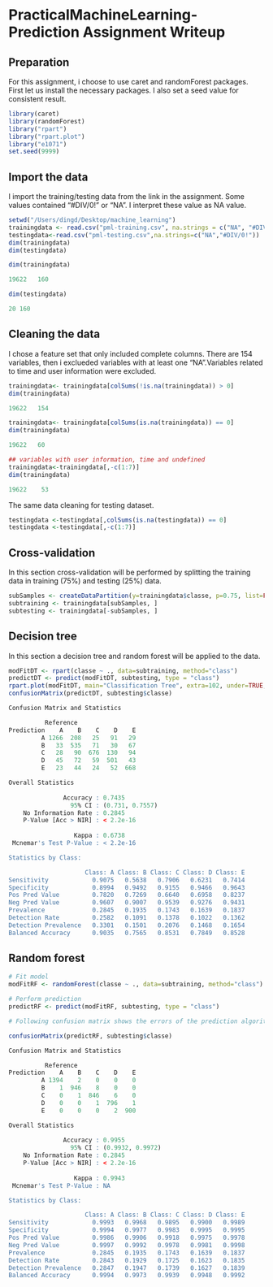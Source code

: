 # PracticalMachineLearning-Prediction Assignment Writeup
Preparation
--------------------------------
For this assignment, i choose to use caret and randomForest packages. First let us install the necessary packages. I also set a seed value for consistent result.

```r
library(caret)
library(randomForest)
library("rpart")
library("rpart.plot")
library("e1071")
set.seed(9999)
```
Import the data
--------------------------------
I import the training/testing data from the link in the assignment. Some values contained "#DIV/0!" or "NA". I interpret these value as NA value.

```r
setwd("/Users/dingd/Desktop/machine_learning")
trainingdata <- read.csv("pml-training.csv", na.strings = c("NA", "#DIV/0!"))
testingdata<-read.csv("pml-testing.csv",na.strings=c("NA","#DIV/0!"))
dim(trainingdata)
dim(testingdata)
```
```r
dim(trainingdata)
```
```r
19622   160
```
```r
dim(testingdata)
```
```r
20 160
```
Cleaning the data
--------------------------------
I chose a feature set that only included complete columns. There are 154 variables, then i exclueded variables with  at least one “NA”.Variables related to time and user information were excluded.
```r
trainingdata<- trainingdata[colSums(!is.na(trainingdata)) > 0]
dim(trainingdata)
```
```r
19622   154
```
```r
trainingdata<- trainingdata[colSums(is.na(trainingdata)) == 0]
dim(trainingdata)
```
```r
19622   60
```

```r
## variables with user information, time and undefined
trainingdata<-trainingdata[,-c(1:7)]
dim(trainingdata)
```

```r
19622    53
```

The same data cleaning for testing dataset.
```r
testingdata <-testingdata[,colSums(is.na(testingdata)) == 0]
testingdata <-testingdata[,-c(1:7)]
```
Cross-validation
--------------------------------
In this section cross-validation will be performed by splitting the training data in training (75%) and testing (25%) data.
```r
subSamples <- createDataPartition(y=trainingdata$classe, p=0.75, list=FALSE)
subtraining <- trainingdata[subSamples, ] 
subtesting <- trainingdata[-subSamples, ]
```

Decision tree
--------------------------------
In this section a decision tree and random forest will be applied to the data.

```r
modFitDT <- rpart(classe ~ ., data=subtraining, method="class")
predictDT <- predict(modFitDT, subtesting, type = "class")
rpart.plot(modFitDT, main="Classification Tree", extra=102, under=TRUE, faclen=0)
confusionMatrix(predictDT, subtesting$classe)
```

```r
Confusion Matrix and Statistics

          Reference
Prediction    A    B    C    D    E
         A 1266  208   25   91   29
         B   33  535   71   30   67
         C   28   90  676  130   94
         D   45   72   59  501   43
         E   23   44   24   52  668

Overall Statistics
                                         
               Accuracy : 0.7435         
                 95% CI : (0.731, 0.7557)
    No Information Rate : 0.2845         
    P-Value [Acc > NIR] : < 2.2e-16      
                                         
                  Kappa : 0.6738         
 Mcnemar's Test P-Value : < 2.2e-16      

Statistics by Class:

                     Class: A Class: B Class: C Class: D Class: E
Sensitivity            0.9075   0.5638   0.7906   0.6231   0.7414
Specificity            0.8994   0.9492   0.9155   0.9466   0.9643
Pos Pred Value         0.7820   0.7269   0.6640   0.6958   0.8237
Neg Pred Value         0.9607   0.9007   0.9539   0.9276   0.9431
Prevalence             0.2845   0.1935   0.1743   0.1639   0.1837
Detection Rate         0.2582   0.1091   0.1378   0.1022   0.1362
Detection Prevalence   0.3301   0.1501   0.2076   0.1468   0.1654
Balanced Accuracy      0.9035   0.7565   0.8531   0.7849   0.8528
```

Random forest
--------------------------------

```r
# Fit model
modFitRF <- randomForest(classe ~ ., data=subtraining, method="class")

# Perform prediction
predictRF <- predict(modFitRF, subtesting, type = "class")

# Following confusion matrix shows the errors of the prediction algorithm.

confusionMatrix(predictRF, subtesting$classe)
```
```r
Confusion Matrix and Statistics

          Reference
Prediction    A    B    C    D    E
         A 1394    2    0    0    0
         B    1  946    8    0    0
         C    0    1  846    6    0
         D    0    0    1  796    1
         E    0    0    0    2  900

Overall Statistics
                                          
               Accuracy : 0.9955          
                 95% CI : (0.9932, 0.9972)
    No Information Rate : 0.2845          
    P-Value [Acc > NIR] : < 2.2e-16       
                                          
                  Kappa : 0.9943          
 Mcnemar's Test P-Value : NA              

Statistics by Class:

                     Class: A Class: B Class: C Class: D Class: E
Sensitivity            0.9993   0.9968   0.9895   0.9900   0.9989
Specificity            0.9994   0.9977   0.9983   0.9995   0.9995
Pos Pred Value         0.9986   0.9906   0.9918   0.9975   0.9978
Neg Pred Value         0.9997   0.9992   0.9978   0.9981   0.9998
Prevalence             0.2845   0.1935   0.1743   0.1639   0.1837
Detection Rate         0.2843   0.1929   0.1725   0.1623   0.1835
Detection Prevalence   0.2847   0.1947   0.1739   0.1627   0.1839
Balanced Accuracy      0.9994   0.9973   0.9939   0.9948   0.9992
```
